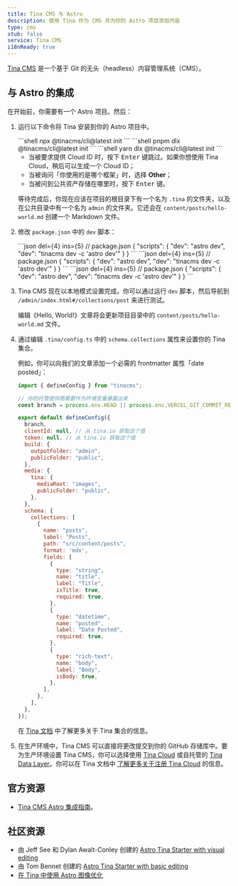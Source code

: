 ```yaml
---
title: Tina CMS 与 Astro
description: 使用 Tina 作为 CMS 并为你的 Astro 项目添加内容
type: cms
stub: false
service: Tina CMS
i18nReady: true
---
```


[Tina CMS](https://tina.io/) 是一个基于 Git 的无头（headless）内容管理系统（CMS）。

## 与 Astro 的集成

在开始前，你需要有一个 Astro 项目。然后：

1. 运行以下命令将 Tina 安装到你的 Astro 项目中。

    <PackageManagerTabs>
      <Fragment slot="npm">
      ```shell
      npx @tinacms/cli@latest init
      ```
      </Fragment>
      <Fragment slot="pnpm">
      ```shell
      pnpm dlx @tinacms/cli@latest init
      ```
      </Fragment>
      <Fragment slot="yarn">
      ```shell
      yarn dlx @tinacms/cli@latest init
      ```
      </Fragment>
    </PackageManagerTabs>

    - 当被要求提供 Cloud ID 时，按下 <kbd>Enter</kbd> 键跳过。如果你想使用 Tina Cloud，稍后可以生成一个 Cloud ID；
    - 当被询问「你使用的是哪个框架」时，选择 **Other**；
    - 当被问到公共资产存储在哪里时，按下 <kbd>Enter</kbd> 键。

    等待完成后，你现在应该在项目的根目录下有一个名为 `.tina` 的文件夹，以及在公共目录中有一个名为 `admin` 的文件夹。它还会在 `content/posts/hello-world.md` 创建一个 Markdown 文件。
 
2. 修改 `package.json` 中的 `dev` 脚本：

    <PackageManagerTabs>
      <Fragment slot="npm">
      ```json del={4} ins={5}
      // package.json
      {
          "scripts": {
              "dev": "astro dev",
              "dev": "tinacms dev -c 'astro dev'"
          }
      }
      ```
      </Fragment>
      <Fragment slot="pnpm">
      ```json del={4} ins={5}
      // package.json
      {
          "scripts": {
              "dev": "astro dev",
              "dev": "tinacms dev -c 'astro dev'"
          }
      }
      ```
      </Fragment>
      <Fragment slot="yarn">
      ```json del={4} ins={5}
      // package.json
      {
          "scripts": {
              "dev": "astro dev",
              "dev": "tinacms dev -c 'astro dev'"
          }
      }
      ```
      </Fragment>
    </PackageManagerTabs>

3. Tina CMS 现在以本地模式设置完成。你可以通过运行 `dev` 脚本，然后导航到 `/admin/index.html#/collections/post` 来进行测试。

    编辑《Hello, World!》文章将会更新项目目录中的 `content/posts/hello-world.md` 文件。

4. 通过编辑 `.tina/config.ts` 中的 `schema.collections` 属性来设置你的 Tina 集合。

    例如，你可以向我们的文章添加一个必需的 frontmatter 属性「date posted」：

    ```js title=".tina/config.ts" ins={35-40}
    import { defineConfig } from "tinacms";

    // 你的托管提供商需要作为环境变量暴露出来
    const branch = process.env.HEAD || process.env.VERCEL_GIT_COMMIT_REF || "main";

    export default defineConfig({
      branch,
      clientId: null, // 从 tina.io 获取这个值
      token: null, // 从 tina.io 获取这个值
      build: {
        outputFolder: "admin",
        publicFolder: "public",
      },
      media: {
        tina: {
          mediaRoot: "images",
          publicFolder: "public",
        },
      },
      schema: {
        collections: [
          {
            name: "posts",
            label: "Posts",
            path: "src/content/posts",
            format: 'mdx',
            fields: [
              {
                type: "string",
                name: "title",
                label: "Title",
                isTitle: true,
                required: true,
              },
              {
                type: "datetime",
                name: "posted",
                label: "Date Posted",
                required: true,
              },
              {
                type: "rich-text",
                name: "body",
                label: "Body",
                isBody: true,
              },  
            ],
          },
        ],
      },
    });
    ```

    在 [Tina 文档](https://tina.io/docs/reference/collections/) 中了解更多关于 Tina 集合的信息。

5. 在生产环境中，Tina CMS 可以直接将更改提交到你的 GitHub 存储库中。要为生产环境设置 Tina CMS，你可以选择使用 [Tina Cloud](https://tina.io/docs/tina-cloud/) 或自托管的 [Tina Data Layer](https://tina.io/docs/self-hosted/overview/)。你可以在 Tina 文档中 [了解更多关于注册 Tina Cloud](https://app.tina.io/register) 的信息。

## 官方资源

-  [Tina CMS Astro 集成指南](https://tina.io/docs/frameworks/astro/)。

## 社区资源

- 由 Jeff See 和 Dylan Awalt-Conley 创建的 [Astro Tina Starter with visual editing](https://github.com/dawaltconley/tina-astro) 
- 由 Tom Bennet 创建的 [Astro Tina Starter with basic editing](https://github.com/tombennet/astro-tina-starter/tree/main) 
- [在 Tina 中使用 Astro 图像优化](https://joschua.io/posts/2023/08/16/how-to-use-astro-assets-with-tina-cms/)
